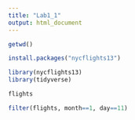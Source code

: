 ```yaml
---
title: "Lab1_1"
output: html_document
---
```

```r
getwd()
```

```r
install.packages("nycflights13")
```

```r
library(nycflights13)
library(tidyverse)
```
```r
flights
```

```r
filter(flights, month==1, day==11)
```

